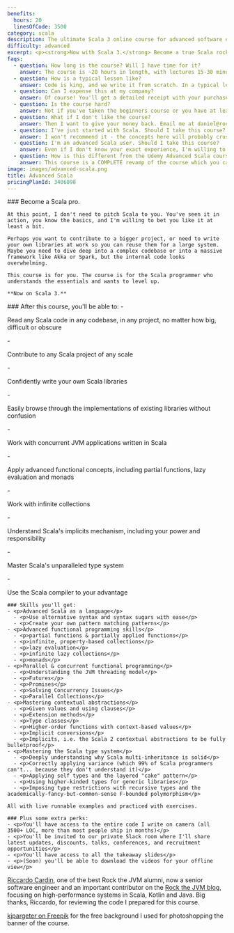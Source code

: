 ```yaml
---
benefits:
  hours: 20
  linesOfCode: 3500
category: scala
description: The ultimate Scala 3 online course for advanced software engineers. Master Scala 3, functional programming, multithreading and Scala's unparalleled type system.
difficulty: advanced
excerpt: <p><strong>Now with Scala 3.</strong> Become a true Scala rockstar. Master multithreading, abstractions, advanced functional programming and more. <a href="/courses/advanced-scala-old">Also available for Scala 2.</a></p>
faqs:
  - question: How long is the course? Will I have time for it?
    answer: The course is ~20 hours in length, with lectures 15-30 minutes each. I recommend at least 1 hour of focussed learning at one time.
  - question: How is a typical lesson like?
    answer: Code is king, and we write it from scratch. In a typical lesson I'll explain some concepts, either briefly on a diagram or directly in the code. We then run live examples, and usually I'll finish the lesson with some exercises, which I then solve on camera after you've tried them yourself.
  - question: Can I expense this at my company?
    answer: Of course! You'll get a detailed receipt with your purchase, including VAT (if applicable to you), which you can take to your employer to reimburse. Most (wise) companies will reimburse courses like this.
  - question: Is the course hard?
    answer: Not if you've taken the beginners course or you have at least a year of Scala experience. I've designed the course to give you a challenge, but not too much that it becomes frustrating. In case you struggle with something, we have a whole group on Slack for discussions, and I'm responsive.
  - question: What if I don't like the course?
    answer: Then I want to give your money back. Email me at daniel@rockthejvm.com with your receipt, and I will refund you. Less than 1% of the Rock the JVM students have refunded a course, and the refund took less than 72 hours.
  - question: I've just started with Scala. Should I take this course?
    answer: I won't recommend it - the concepts here will probably crush you if you don't have a solid foundation. Take a look at the beginners course, or come back here once you have at least a year of Scala experience.
  - question: I'm an advanced Scala user. Should I take this course?
    answer: Even if I don't know your exact experience, I'm willing to bet there are at least a few things here that will leave you "huh, I didn't know that.".
  - question: How is this different from the Udemy Advanced Scala course?
    answer: This course is a COMPLETE revamp of the course which you can see on Udemy. This premium version has more content (20h > 13h), new lessons, better exercises and more code (3.5k > 2k), with a much smoother learning experience. It's also specifically built for Scala 3, which is particularly important at this level.
image: images/advanced-scala.png
title: Advanced Scala
pricingPlanId: 3406098
---
```



<CourseLayout>
  <Fragment slot="goal">
    ### Become a Scala pro.

    At this point, I don't need to pitch Scala to you. You've seen it in action, you know the basics, and I'm willing to bet you like it at least a bit.

    Perhaps you want to contribute to a bigger project, or need to write your own libraries at work so you can reuse them for a large system. Maybe you need to dive deep into a complex codebase or into a massive framework like Akka or Spark, but the internal code looks overwhelming.

    This course is for you. The course is for the Scala programmer who understands the essentials and wants to level up.

    **Now on Scala 3.**

  </Fragment>
  <Fragment slot="skills">
    ### After this course, you'll be able to:
    - <p>Read any Scala code in any codebase, in any project, no matter how big, difficult or obscure</p>
    - <p>Contribute to any Scala project of any scale</p>
    - <p>Confidently write your own Scala libraries</p>
    - <p>Easily browse through the implementations of existing libraries without confusion</p>
    - <p>Work with concurrent JVM applications written in Scala</p>
    - <p>Apply advanced functional concepts, including partial functions, lazy evaluation and monads</p>
    - <p>Work with infinite collections</p>
    - <p>Understand Scala's implicits mechanism, including your power and responsibility</p>
    - <p>Master Scala's unparalleled type system</p>
    - <p>Use the Scala compiler to your advantage</p>

    ### Skills you'll get:
    - <p>Advanced Scala as a language</p>
      - <p>Use alternative syntax and syntax sugars with ease</p>
      - <p>Create your own pattern matching patterns</p>
    - <p>Advanced functional programming skills</p>
      - <p>partial functions & partially applied functions</p>
      - <p>infinite, property-based collections</p>
      - <p>lazy evaluation</p>
      - <p>infinite lazy collections</p>
      - <p>monads</p>
    - <p>Parallel & concurrent functional programming</p>
      - <p>Understanding the JVM threading model</p>
      - <p>Futures</p>
      - <p>Promises</p>
      - <p>Solving Concurrency Issues</p>
      - <p>Parallel Collections</p>
    - <p>Mastering contextual abstractions</p>
      - <p>Given values and using clauses</p>
      - <p>Extension methods</p>
      - <p>Type classes</p>
      - <p>Higher-order functions with context-based values</p>
      - <p>Implicit conversions</p>
      - <p>Implicits, i.e. the Scala 2 contextual abstractions to be fully bulletproof</p>
    - <p>Mastering the Scala type system</p>
      - <p>Deeply understanding why Scala multi-inheritance is solid</p>
      - <p>Correctly applying variance (which 99% of Scala programmers can't... because they don't understand it)</p>
      - <p>Applying self types and the layered "cake" pattern</p>
      - <p>Using higher-kinded types for generic libraries</p>
      - <p>Imposing type restrictions with recursive types and the academically-fancy-but-common-sense F-bounded polymorphism</p>

    All with live runnable examples and practiced with exercises.

    ### Plus some extra perks:
    - <p>You'll have access to the entire code I write on camera (all 3500+ LOC, more than most people ship in months)</p>
    - <p>You'll be invited to our private Slack room where I'll share latest updates, discounts, talks, conferences, and recruitment opportunities</p>
    - <p>You'll have access to all the takeaway slides</p>
    - <p>(Soon) you'll be able to download the videos for your offline view</p>

  </Fragment>
  <Fragment slot="thanks">
    <p><a href="https://www.linkedin.com/in/riccardocardin/">Riccardo Cardin</a>, one of the best Rock the JVM alumni, now a senior software engineer and an important contributor on the <a href="/articles">Rock the JVM blog</a>, focusing on high-performance systems in Scala, Kotlin and Java. Big thanks, Riccardo, for reviewing the code I prepared for this course.</p>
    <p><a href="https://www.freepik.com/free-photo/3d-render-spotlights-grunge-brick-wall_1202914.htm">kjpargeter on Freepik</a> for the free background I used for photoshopping the banner of the course.</p>

  </Fragment>
</CourseLayout>
